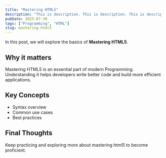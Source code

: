 ```yaml
---
title: "Mastering HTML5"
description: "This is description. This is description. This is description. This is description. This is description. This is description. This is description. "
pubDate: 2025-07-30
tags: ["Programming", "HTML"]
slug: mastering-html5
---
```


In this post, we will explore the basics of **Mastering HTML5**.

## Why it matters

Mastering HTML5 is an essential part of modern Programming. Understanding it helps developers write better code and build more efficient applications.

## Key Concepts

- Syntax overview
- Common use cases
- Best practices

## Final Thoughts

Keep practicing and exploring more about mastering html5 to become proficient.

